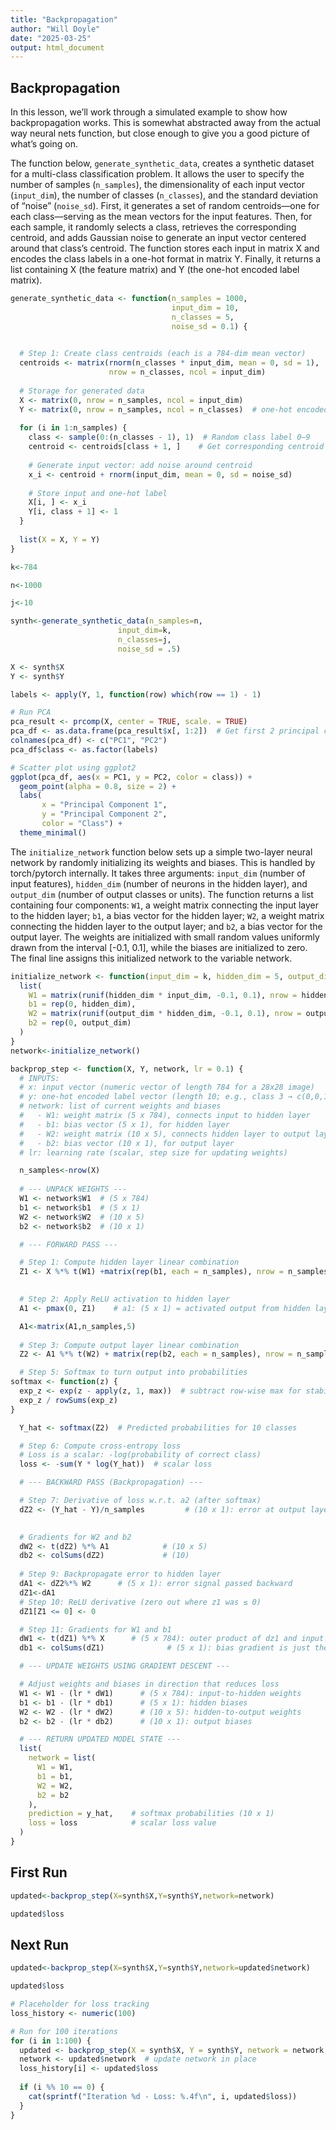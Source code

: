 ```yaml
---
title: "Backpropagation"
author: "Will Doyle"
date: "2025-03-25"
output: html_document
---
```

## Backpropagation

In this lesson, we'll work through a simulated example to show how backpropagation works. This is somewhat abstracted away from the actual way neural nets function, but close enough to give you a good picture of what's going on.

The function below, `generate_synthetic_data`, creates a synthetic dataset for a multi-class classification problem. It allows the user to specify the number of samples (`n_samples`), the dimensionality of each input vector (`input_dim`), the number of classes (`n_classes`), and the standard deviation of "noise" (`noise_sd`). First, it generates a set of random centroids—one for each class—serving as the mean vectors for the input features. Then, for each sample, it randomly selects a class, retrieves the corresponding centroid, and adds Gaussian noise to generate an input vector centered around that class's centroid. The function stores each input in matrix X and encodes the class labels in a one-hot format in matrix Y. Finally, it returns a list containing X (the feature matrix) and Y (the one-hot encoded label matrix).


```r

generate_synthetic_data <- function(n_samples = 1000, 
                                    input_dim = 10, 
                                    n_classes = 5, 
                                    noise_sd = 0.1) {

  
  # Step 1: Create class centroids (each is a 784-dim mean vector)
  centroids <- matrix(rnorm(n_classes * input_dim, mean = 0, sd = 1), 
                      nrow = n_classes, ncol = input_dim)
  
  # Storage for generated data
  X <- matrix(0, nrow = n_samples, ncol = input_dim)
  Y <- matrix(0, nrow = n_samples, ncol = n_classes)  # one-hot encoded
  
  for (i in 1:n_samples) {
    class <- sample(0:(n_classes - 1), 1)  # Random class label 0–9
    centroid <- centroids[class + 1, ]    # Get corresponding centroid
    
    # Generate input vector: add noise around centroid
    x_i <- centroid + rnorm(input_dim, mean = 0, sd = noise_sd)
    
    # Store input and one-hot label
    X[i, ] <- x_i
    Y[i, class + 1] <- 1
  }
  
  list(X = X, Y = Y)
}
```

```r
k<-784

n<-1000

j<-10

synth<-generate_synthetic_data(n_samples=n,
                        input_dim=k,
                        n_classes=j,
                        noise_sd = .5)

```

```r

X <- synth$X
Y <- synth$Y

labels <- apply(Y, 1, function(row) which(row == 1) - 1)

# Run PCA
pca_result <- prcomp(X, center = TRUE, scale. = TRUE)
pca_df <- as.data.frame(pca_result$x[, 1:2])  # Get first 2 principal components
colnames(pca_df) <- c("PC1", "PC2")
pca_df$class <- as.factor(labels)

# Scatter plot using ggplot2
ggplot(pca_df, aes(x = PC1, y = PC2, color = class)) +
  geom_point(alpha = 0.8, size = 2) +
  labs(
       x = "Principal Component 1",
       y = "Principal Component 2",
       color = "Class") +
  theme_minimal()
```


The `initialize_network` function below sets up a simple two-layer neural network by randomly initializing its weights and biases. This is handled by torch/pytorch internally.   It takes three arguments: `input_dim` (number of input features), `hidden_dim` (number of neurons in the hidden layer), and `output_dim` (number of output classes or units). The function returns a list containing four components: `W1`, a weight matrix connecting the input layer to the hidden layer; `b1`, a bias vector for the hidden layer; `W2`, a weight matrix connecting the hidden layer to the output layer; and `b2`, a bias vector for the output layer. The weights are initialized with small random values uniformly drawn from the interval [-0.1, 0.1], while the biases are initialized to zero. The final line assigns this initialized network to the variable network.
```r
initialize_network <- function(input_dim = k, hidden_dim = 5, output_dim = j) {
  list(
    W1 = matrix(runif(hidden_dim * input_dim, -0.1, 0.1), nrow = hidden_dim),
    b1 = rep(0, hidden_dim),
    W2 = matrix(runif(output_dim * hidden_dim, -0.1, 0.1), nrow = output_dim),
    b2 = rep(0, output_dim)
  )
}
network<-initialize_network()
```

```r

backprop_step <- function(X, Y, network, lr = 0.1) {
  # INPUTS:
  # x: input vector (numeric vector of length 784 for a 28x28 image)
  # y: one-hot encoded label vector (length 10; e.g., class 3 → c(0,0,1,0,...,0))
  # network: list of current weights and biases
  #   - W1: weight matrix (5 x 784), connects input to hidden layer
  #   - b1: bias vector (5 x 1), for hidden layer
  #   - W2: weight matrix (10 x 5), connects hidden layer to output layer
  #   - b2: bias vector (10 x 1), for output layer
  # lr: learning rate (scalar, step size for updating weights)

  n_samples<-nrow(X)
  
  # --- UNPACK WEIGHTS ---
  W1 <- network$W1  # (5 x 784)
  b1 <- network$b1  # (5 x 1)
  W2 <- network$W2  # (10 x 5)
  b2 <- network$b2  # (10 x 1)

  # --- FORWARD PASS ---

  # Step 1: Compute hidden layer linear combination
  Z1 <- X %*% t(W1) +matrix(rep(b1, each = n_samples), nrow = n_samples)

  
  # Step 2: Apply ReLU activation to hidden layer
  A1 <- pmax(0, Z1)    # a1: (5 x 1) = activated output from hidden layer

  A1<-matrix(A1,n_samples,5)
  
  # Step 3: Compute output layer linear combination
  Z2 <- A1 %*% t(W2) + matrix(rep(b2, each = n_samples), nrow = n_samples)

  # Step 5: Softmax to turn output into probabilities
softmax <- function(z) {
  exp_z <- exp(z - apply(z, 1, max))  # subtract row-wise max for stability
  exp_z / rowSums(exp_z)
}

  Y_hat <- softmax(Z2)  # Predicted probabilities for 10 classes

  # Step 6: Compute cross-entropy loss
  # Loss is a scalar: -log(probability of correct class)
  loss <- -sum(Y * log(Y_hat))  # scalar loss

  # --- BACKWARD PASS (Backpropagation) ---

  # Step 7: Derivative of loss w.r.t. a2 (after softmax)
  dZ2 <- (Y_hat - Y)/n_samples         # (10 x 1): error at output layer

  
  # Gradients for W2 and b2
  dW2 <- t(dZ2) %*% A1            # (10 x 5)
  db2 <- colSums(dZ2)             # (10)
  
  # Step 9: Backpropagate error to hidden layer
  dA1 <- dZ2%*% W2      # (5 x 1): error signal passed backward
  dZ1<-dA1
  # Step 10: ReLU derivative (zero out where z1 was ≤ 0)
  dZ1[Z1 <= 0] <- 0  

  # Step 11: Gradients for W1 and b1
  dW1 <- t(dZ1) %*% X      # (5 x 784): outer product of dz1 and input x
  db1 <- colSums(dZ1)              # (5 x 1): bias gradient is just the error

  # --- UPDATE WEIGHTS USING GRADIENT DESCENT ---

  # Adjust weights and biases in direction that reduces loss
  W1 <- W1 - (lr * dW1)      # (5 x 784): input-to-hidden weights
  b1 <- b1 - (lr * db1)      # (5 x 1): hidden biases
  W2 <- W2 - (lr * dW2)      # (10 x 5): hidden-to-output weights
  b2 <- b2 - (lr * db2)      # (10 x 1): output biases

  # --- RETURN UPDATED MODEL STATE ---
  list(
    network = list(
      W1 = W1,
      b1 = b1,
      W2 = W2,
      b2 = b2
    ),
    prediction = y_hat,    # softmax probabilities (10 x 1)
    loss = loss            # scalar loss value
  )
}

```


## First Run
```r
updated<-backprop_step(X=synth$X,Y=synth$Y,network=network)
```

```r
updated$loss
```

## Next Run
```r
updated<-backprop_step(X=synth$X,Y=synth$Y,network=updated$network)
```

```r
updated$loss
```


```r

# Placeholder for loss tracking
loss_history <- numeric(100)

# Run for 100 iterations
for (i in 1:100) {
  updated <- backprop_step(X = synth$X, Y = synth$Y, network = network, lr = 0.1)
  network <- updated$network  # update network in place
  loss_history[i] <- updated$loss
  
  if (i %% 10 == 0) {
    cat(sprintf("Iteration %d - Loss: %.4f\n", i, updated$loss))
  }
}
```

